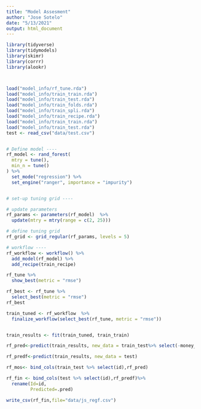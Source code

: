 ```yaml
---
title: "Model Assesment"
author: "Jose Sotelo"
date: "5/13/2021"
output: html_document
---
```


```r

library(tidyverse)
library(tidymodels)
library(skimr)
library(corrr)
library(alookr)



load("model_info/rf_tune.rda")
load("model_info/train_train.rda")
load("model_info/train_test.rda")
load("model_info/train_folds.rda")
load("model_info/train_spli.rda")
load("model_info/train_recipe.rda")
load("model_info/train_train.rda")
load("model_info/train_test.rda")
test <- read_csv("data/test.csv")



```

```r
# Define model ----
rf_model <- rand_forest(
  mtry = tune(),
  min_n = tune()
) %>%
  set_mode("regression") %>%
  set_engine("ranger", importance = "impurity")


# set-up tuning grid ----

# update parameters
rf_params <- parameters(rf_model)  %>%
  update(mtry = mtry(range = c(2, 25)))

# define tuning grid
rf_grid <- grid_regular(rf_params, levels = 5)

# workflow ----
rf_workflow <- workflow() %>%
  add_model(rf_model) %>%
  add_recipe(train_recipe)

```


```r
rf_tune %>% 
  show_best(metric = "rmse")

rf_best <- rf_tune %>% 
  select_best(metric = "rmse")
rf_best

train_tuned <- rf_workflow  %>% 
  finalize_workflow(select_best(rf_tune, metric = "rmse"))


train_results <- fit(train_tuned, train_train)


```





```r
rf_pred<-predict(train_results, new_data = train_test%>% select(-money_made_inv))

rf_predf<-predict(train_results, new_data = test)

rf_mos<- bind_cols(train_test %>% select(id),rf_pred)

rf_fin <- bind_cols(test %>% select(id),rf_predf)%>%
  rename(Id=id,
         Predicted=.pred)

write_csv(rf_fin,file="data/js_regf.csv")




```

